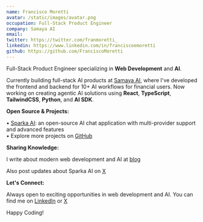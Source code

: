 ```yaml
---
name: Francisco Moretti
avatar: /static/images/avatar.png
occupation: Full-Stack Product Engineer
company: Samaya AI
email:
twitter: https://twitter.com/franmoretti_
linkedin: https://www.linkedin.com/in/franciscoemoretti
github: https://github.com/FranciscoMoretti
---
```


Full-Stack Product Engineer specializing in **Web Development** and **AI**.

Currently building full-stack AI products at [Samaya AI](https://samaya.ai/), where I've developed the frontend and backend for 10+ AI workflows for financial users. Now working on creating agentic AI solutions using **React**, **TypeScript**, **TailwindCSS**, **Python**, and **AI SDK**.

**Open Source & Projects:**

• [Sparka AI](https://sparka.ai): an open-source AI chat application with multi-provider support and advanced features  
• Explore more projects on [GitHub](https://github.com/franciscomoretti)

**Sharing Knowledge:**

I write about modern web development and AI at [blog](/blog)

Also post updates about Sparka AI on [X](https://x.com/franmoretti_)

**Let's Connect:**

Always open to exciting opportunities in web development and AI. You can find me on [LinkedIn](https://www.linkedin.com/in/franciscomoretti/) or [X](https://x.com/franmoretti_)

Happy Coding!
